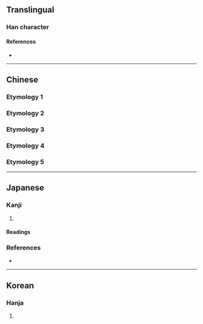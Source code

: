 {{also|㓙}}
{{character info}}
==Translingual==

===Han character===
{{Han char|rn=8|rad=亠|as=04|sn=6|four=00772|canj=YUK|ids=⿱亠凶}}

====References====
* {{Han ref|kx=0088.111|hdz=10283.020|uh=342B|ud=13355}}

----

==Chinese==
{{Han etym}}

===Etymology 1===
{{zh-see|凶|v}}

===Etymology 2===
{{zh-see|腦|ss}}

===Etymology 3===
{{zh-see|瑙|ss}}

===Etymology 4===
{{zh-see|碯|ss}}

===Etymology 5===
{{zh-see|堖|ss}}

----

==Japanese==

===Kanji===
{{ja-kanji|grade=|rs=亠04}}

# {{alternative form of|ja|凶}}

====Readings====
{{ja-readings
|on=きょう,く
|kun=わるい
}}

===References===
* {{R:Koseki Moji|021510}}

----

==Korean==

===Hanja===
{{ko-hanja|흉하다|흉할|흉}}

# {{alternative form of|ko|凶}}